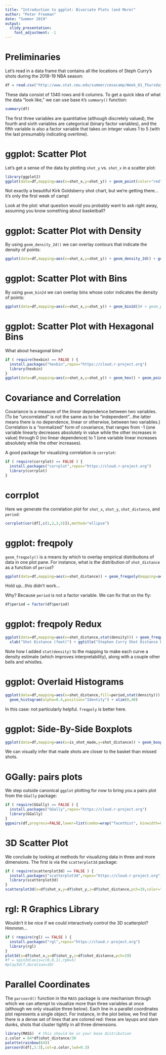 ```yaml
---
title: "Introduction to ggplot: Bivariate Plots (and More)"
author: "Peter Freeman"
date: "Summer 2019"
output: 
  slidy_presentation:
    font_adjustment: -1
---
```


Preliminaries
===

Let's read in a data frame that contains all the locations of Steph Curry's shots during the 2018-19 NBA season:
```r
df = read.csv("http://www.stat.cmu.edu/summer/cmsacamp/Week_01_Thursday/curry_2019_shots.csv")
```
These data consist of 1340 rows and 6 columns. To get a quick idea of what the data "look like," we can use base `R`'s `summary()` function:
```r
summary(df)
```
The first three variables are quantitative (although discretely valued), the fourth and sixth variables are categorical (binary factor variables), and the fifth variable is also a factor variable that takes on integer values 1 to 5 (with the last presumably indicating overtime).

ggplot: Scatter Plot
===

Let's get a sense of the data by plotting `shot_y` vs. `shot_x` in a scatter plot:
```r
library(ggplot2)
ggplot(data=df,mapping=aes(x=shot_x,y=shot_y)) + geom_point(color="red",size=0.5)
```
Not exactly a beautiful Kirk Goldsberry shot chart, but we're getting there...it's only the first week of camp!

Look at the plot: what question would you probably want to ask right away, assuming you know something about basketball?

ggplot: Scatter Plot with Density
===

By using `geom_density_2d()` we can overlay contours that indicate the density of points:
```r
ggplot(data=df,mapping=aes(x=shot_x,y=shot_y)) + geom_density_2d() + geom_point(color="red",size=0.5)
```

ggplot: Scatter Plot with Bins
===

By using `geom_bin2d` we can overlay bins whose color indicates the density of points:
```r
ggplot(data=df,mapping=aes(x=shot_x,y=shot_y)) + geom_bin2d()# + geom_point(color="red",size=0.5)
```

ggplot: Scatter Plot with Hexagonal Bins
===

What about hexagonal bins?
```r
if ( require(hexbin) == FALSE ) {
  install.packages("hexbin",repos="https://cloud.r-project.org")
  library(hexbin)
}
ggplot(data=df,mapping=aes(x=shot_x,y=shot_y)) + geom_hex() + geom_point(color="red",size=0.5)
```

Covariance and Correlation
===

Covariance is a measure of the *linear* dependence between two variables. (To be "uncorrelated" is not the same as to be "independent"...the latter means there is no dependence, linear or otherwise, between two variables.) Correlation is a "normalized" form of covariance, that ranges from -1 (one variable linearly decreases absolutely in value while the other increases in value) through 0 (no linear dependence) to 1 (one variable linear increases absolutely while the other increases).

A good package for visualizing correlation is `corrplot`:
```r
if ( require(corrplot) == FALSE ) {
  install.packages("corrplot",repos="https://cloud.r-project.org")
  library(corrplot)
}
```

corrplot
===

Here we generate the correlation plot for `shot_x`, `shot_y`, `shot_distance`, and `period`:
```r
corrplot(cor(df[,c(1,2,3,5)]),method="ellipse")
```

ggplot: freqpoly
===

`geom_freqpoly()` is a means by which to overlay empirical distributions of data in one plot pane. For instance, what is the distribution of `shot_distance` as a function of `period`?
```r
ggplot(data=df,mapping=aes(x=shot_distance)) + geom_freqpoly(mapping=aes(color=period))
```
Hold up...this didn't work...

Why? Because `period` is not a factor variable. We can fix that on the fly:
```r
df$period = factor(df$period)
```

ggplot: freqpoly Redux
===

```r
ggplot(data=df,mapping=aes(x=shot_distance,stat(density))) + geom_freqpoly(mapping=aes(color=period)) +
  xlab("Shot Distance (feet)") + ggtitle("Stephen Curry Shot Distance by Period") + xlim(0,40)
```
Note how I added `stat(density)` to the mapping to make each curve a density estimate (which improves interpretability), along with a couple other bells and whistles.

ggplot: Overlaid Histograms
===

```r
ggplot(data=df,mapping=aes(x=shot_distance,fill=period,stat(density))) + 
  geom_histogram(alpha=0.4,position="Identity") + xlim(0,40)
```
In this case: not particularly helpful. `freqpoly` is better here.

ggplot: Side-By-Side Boxplots
===

```r
ggplot(data=df,mapping=aes(x=is_shot_made,y=shot_distance)) + geom_boxplot(fill="FireBrick2") 
```
We can visually infer that made shots are closer to the basket than missed shots.

GGally: pairs plots
===

We step outside canonical `ggplot` plotting for now to bring you a pairs plot from the `GGally` package:
```r
if ( require(GGally) == FALSE ) {
  install.packages("GGally",repos="https://cloud.r-project.org")
  library(GGally)
}
ggpairs(df,progress=FALSE,lower=list(combo=wrap("facethist", binwidth=0.8)),color="blue")
```

3D Scatter Plot
===

We conclude by looking at methods for visualizing data in three and more dimensions. The first is via the `scatterplot3d` package:
```r
if ( require(scatterplot3d) == FALSE ) {
  install.packages("scatterplot3d",repos="https://cloud.r-project.org")
  library(scatterplot3d)
}
scatterplot3d(x=df$shot_x,y=df$shot_y,z=df$shot_distance,pch=19,color="blue",angle=45)
```

rgl: R Graphics Library
===

Wouldn't it be nice if we could interactively control the 3D scatterplot? Hmmmm...
```r
if ( require(rgl) == FALSE ) {
  install.packages("rgl",repos="https://cloud.r-project.org")
  library(rgl)
}
plot3d(x=df$shot_x,y=df$shot_y,z=df$shot_distance,pch=19)
#f = spin3d(axis=c(0,0,1),rpm=5)
#play3d(f,duration=10)
```

Parallel Coordinates
===

The `parcoord()` function in the `MASS` package is one mechanism through which we can attempt to visualize more than three variables at once (although we only visualize three below). Each line in a parallel coordinates plot represents a single object. For instance, in the plot below, we find that there is a dense set of lines that are colored red: these are layups and slam dunks, shots that cluster tightly in all three dimensions.
```r
library(MASS)  # this should be in your base distribution
z.color = 64*df$shot_distance/30
palette(rainbow(64))
parcoord(df[,1:3],col=z.color,lwd=0.3)
```